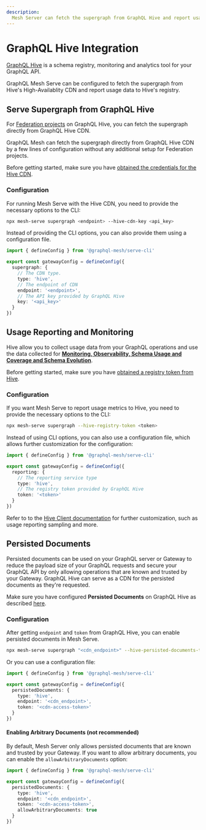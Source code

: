 ```yaml
---
description:
  Mesh Server can fetch the supergraph from GraphQL Hive and report usage data to Hive's registry.
---
```


# GraphQL Hive Integration


[GraphQL Hive](https://the-guild.dev/graphql/hive) is a schema registry, monitoring and analytics
tool for your GraphQL API.

GraphQL Mesh Serve can be configured to fetch the supergraph from Hive's High-Availablity CDN and
report usage data to Hive's registry.

## Serve Supergraph from GraphQL Hive

For [Federation projects](https://the-guild.dev/graphql/hive/docs/get-started/apollo-federation) on
GraphQL Hive, you can fetch the supergraph directly from GraphQL Hive CDN.

GraphQL Mesh can fetch the supergraph directly from GraphQL Hive CDN by a few lines of configuration
without any additional setup for Federation projects.

Before getting started, make sure you have
[obtained the credentials for the Hive CDN](https://the-guild.dev/graphql/hive/docs/features/high-availability-cdn#cdn-access-tokens).

### Configuration

For running Mesh Serve with the Hive CDN, you need to provide the necessary options to the CLI:

```sh filename="Run the Mesh Serve CLI"
npx mesh-serve supergraph <endpoint> --hive-cdn-key <api_key>
```

Instead of providing the CLI options, you can also provide them using a configuration file.

```ts filename="gateway.config.ts"
import { defineConfig } from '@graphql-mesh/serve-cli'

export const gatewayConfig = defineConfig({
  supergraph: {
    // The CDN type.
    type: 'hive',
    // The endpoint of CDN
    endpoint: '<endpoint>',
    // The API key provided by GraphQL Hive
    key: '<api_key>'
  }
})
```

## Usage Reporting and Monitoring

Hive allow you to collect usage data from your GraphQL operations and use the data collected for
[**Monitoring, Observability, Schema Usage and Coverage and Schema Evolution**](https://the-guild.dev/graphql/hive/docs/features/usage-reporting).

Before getting started, make sure you have
[obtained a registry token from Hive](https://the-guild.dev/graphql/hive/docs/get-started/apollo-federation#hive-cli-access-token).

### Configuration

If you want Mesh Serve to report usage metrics to Hive, you need to provide the necessary options to
the CLI:

```sh filename="Run the Mesh Serve CLI"
npx mesh-serve supergraph --hive-registry-token <token>
```

Instead of using CLI options, you can also use a configuration file, which allows further
customization for the configuration:

```ts filename="gateway.config.ts"
import { defineConfig } from '@graphql-mesh/serve-cli'

export const gatewayConfig = defineConfig({
  reporting: {
    // The reporting service type
    type: 'hive',
    // The registry token provided by GraphQL Hive
    token: '<token>'
  }
})
```

Refer to to the
[Hive Client documentation](https://the-guild.dev/graphql/hive/docs/api-reference/client#configuration)
for further customization, such as usage reporting sampling and more.

## Persisted Documents

Persisted documents can be used on your GraphQL server or Gateway to reduce the payload size of your
GraphQL requests and secure your GraphQL API by only allowing operations that are known and trusted
by your Gateway. GraphQL Hive can serve as a CDN for the persisted documents as they're requested.

Make sure you have configured **Persisted Documents** on GraphQL Hive as described
[here](https://the-guild.dev/graphql/hive/docs/features/app-deployments#persisted-documents-on-graphql-server-and-gateway).

### Configuration

After getting `endpoint` and `token` from GraphQL Hive, you can enable persisted documents in Mesh
Serve.

```sh filename="Run the Mesh Serve CLI"
npx mesh-serve supergraph "<cdn_endpoint>" --hive-persisted-documents-token "<cdn_access_token>" < endpoint > --hive-persisted-documents-endpoint
```

Or you can use a configuration file:

```ts filename="gateway.config.ts"
import { defineConfig } from '@graphql-mesh/serve-cli'

export const gatewayConfig = defineConfig({
  persistedDocuments: {
    type: 'hive',
    endpoint: '<cdn_endpoint>',
    token: '<cdn-access-token>'
  }
})
```

#### Enabling Arbitrary Documents (not recommended)

By default, Mesh Server only allows persisted documents that are known and trusted by your Gateway.
If you want to allow arbitrary documents, you can enable the `allowArbitraryDocuments` option:

```ts filename="gateway.config.ts"
import { defineConfig } from '@graphql-mesh/serve-cli'

export const gatewayConfig = defineConfig({
  persistedDocuments: {
    type: 'hive',
    endpoint: '<cdn_endpoint>',
    token: '<cdn-access-token>',
    allowArbitraryDocuments: true
  }
})
```
